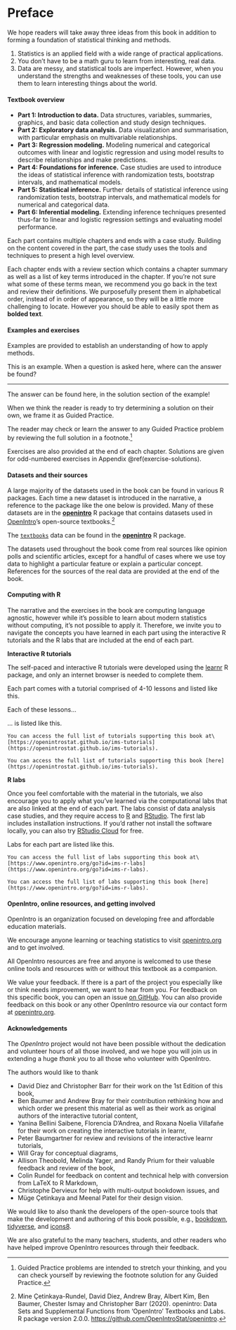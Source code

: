 # Preface {.unnumbered}

We hope readers will take away three ideas from this book in addition to forming a foundation of statistical thinking and methods.

1.  Statistics is an applied field with a wide range of practical applications.
2.  You don't have to be a math guru to learn from interesting, real data.
3.  Data are messy, and statistical tools are imperfect. However, when you understand the strengths and weaknesses of these tools, you can use them to learn interesting things about the world.

#### Textbook overview {.unnumbered}

-   **Part 1: Introduction to data.** Data structures, variables, summaries, graphics, and basic data collection and study design techniques.
-   **Part 2: Exploratory data analysis.** Data visualization and summarisation, with particular emphasis on multivariable relationships.
-   **Part 3: Regression modeling.** Modeling numerical and categorical outcomes with linear and logistic regression and using model results to describe relationships and make predictions.
-   **Part 4: Foundations for inference.** Case studies are used to introduce the ideas of statistical inference with randomization tests, bootstrap intervals, and mathematical models.
-   **Part 5: Statistical inference.** Further details of statistical inference using randomization tests, bootstrap intervals, and mathematical models for numerical and categorical data.
-   **Part 6: Inferential modeling.** Extending inference techniques presented thus-far to linear and logistic regression settings and evaluating model performance.

Each part contains multiple chapters and ends with a case study.
Building on the content covered in the part, the case study uses the tools and techniques to present a high level overview.

Each chapter ends with a review section which contains a chapter summary as well as a list of key terms introduced in the chapter.
If you're not sure what some of these terms mean, we recommend you go back in the text and review their definitions.
We purposefully present them in alphabetical order, instead of in order of appearance, so they will be a little more challenging to locate.
However you should be able to easily spot them as **bolded text**.

#### Examples and exercises {.unnumbered}

Examples are provided to establish an understanding of how to apply methods.

::: {.workedexample data-latex=""}
This is an example.
When a question is asked here, where can the answer be found?

------------------------------------------------------------------------

The answer can be found here, in the solution section of the example!
:::

When we think the reader is ready to try determining a solution on their own, we frame it as Guided Practice.

::: {.guidedpractice data-latex=""}
The reader may check or learn the answer to any Guided Practice problem by reviewing the full solution in a footnote.[^preface-1]
:::

[^preface-1]: Guided Practice problems are intended to stretch your thinking, and you can check yourself by reviewing the footnote solution for any Guided Practice.

Exercises are also provided at the end of each chapter.
Solutions are given for odd-numbered exercises in Appendix \@ref(exercise-solutions).

#### Datasets and their sources {.unnumbered}

A large majority of the datasets used in the book can be found in various R packages.
Each time a new dataset is introduced in the narrative, a reference to the package like the one below is provided.
Many of these datasets are in the [**openintro**](http://openintrostat.github.io/openintro) R package that contains datasets used in [OpenIntro](https://www.openintro.org/)'s open-source textbooks.[^preface-2]

[^preface-2]: Mine Çetinkaya-Rundel, David Diez, Andrew Bray, Albert Kim, Ben Baumer, Chester Ismay and Christopher Barr (2020).
    openintro: Data Sets and Supplemental Functions from 'OpenIntro' Textbooks and Labs.
    R package version 2.0.0.
    <https://github.com/OpenIntroStat/openintro>.

::: {.data data-latex=""}
The [`textbooks`](http://openintrostat.github.io/openintro/reference/textbooks.html) data can be found in the [**openintro**](http://openintrostat.github.io/openintro) R package.
:::

The datasets used throughout the book come from real sources like opinion polls and scientific articles, except for a handful of cases where we use toy data to highlight a particular feature or explain a particular concept.
References for the sources of the real data are provided at the end of the book.

#### Computing with R {.unnumbered}

The narrative and the exercises in the book are computing language agnostic, however while it's possible to learn about modern statistics without computing, it's not possible to apply it.
Therefore, we invite you to navigate the concepts you have learned in each part using the interactive R tutorials and the R labs that are included at the end of each part.

**Interactive R tutorials**

The self-paced and interactive R tutorials were developed using the [learnr](https://rstudio.github.io/learnr/index.html) R package, and only an internet browser is needed to complete them.

::: {.alltutorials data-latex=""}
Each part comes with a tutorial comprised of 4-10 lessons and listed like this.
:::

::: {.singletutorial data-latex=""}
Each of these lessons...
:::

::: {.singletutorial data-latex=""}
... is listed like this.
:::

```asis
You can access the full list of tutorials supporting this book at\
[https://openintrostat.github.io/ims-tutorials](https://openintrostat.github.io/ims-tutorials).
```

```asis
You can access the full list of tutorials supporting this book [here](https://openintrostat.github.io/ims-tutorials).
```

\clearpage

**R labs**

Once you feel comfortable with the material in the tutorials, we also encourage you to apply what you've learned via the computational labs that are also linked at the end of each part.
The labs consist of data analysis case studies, and they require access to [R](https://cran.r-project.org/) and [RStudio](https://rstudio.com/products/rstudio/).
The first lab includes installation instructions.
If you'd rather not install the software locally, you can also try [RStudio Cloud](https://rstudio.cloud/) for free.

::: {.singlelab data-latex=""}
Labs for each part are listed like this.
:::

```asis
You can access the full list of labs supporting this book at\
[https://www.openintro.org/go?id=ims-r-labs](https://www.openintro.org/go?id=ims-r-labs).
```

```asis
You can access the full list of labs supporting this book [here](https://www.openintro.org/go?id=ims-r-labs).
```

#### OpenIntro, online resources, and getting involved {.unnumbered}

OpenIntro is an organization focused on developing free and affordable education materials.

We encourage anyone learning or teaching statistics to visit [openintro.org](http://www.openintro.org) and to get involved.

All OpenIntro resources are free and anyone is welcomed to use these online tools and resources with or without this textbook as a companion.

We value your feedback.
If there is a part of the project you especially like or think needs improvement, we want to hear from you.
For feedback on this specific book, you can open an issue [on GitHub](https://github.com/openintrostat/ims/issues).
You can also provide feedback on this book or any other OpenIntro resource via our contact form at [openintro.org](https://www.openintro.org/form/?f=contact).

#### Acknowledgements {.unnumbered}

The *OpenIntro* project would not have been possible without the dedication and volunteer hours of all those involved, and we hope you will join us in extending a huge *thank you* to all those who volunteer with OpenIntro.

The authors would like to thank

-   David Diez and Christopher Barr for their work on the 1st Edition of this book,
-   Ben Baumer and Andrew Bray for their contribution rethinking how and which order we present this material as well as their work as original authors of the interactive tutorial content,
-   Yanina Bellini Saibene, Florencia D'Andrea, and Roxana Noelia Villafañe for their work on creating the interactive tutorials in learnr,
-   Peter Baumgartner for review and revisions of the interactive learnr tutorials, 
-   Will Gray for conceptual diagrams,
-   Allison Theobold, Melinda Yager, and Randy Prium for their valuable feedback and review of the book,
-   Colin Rundel for feedback on content and technical help with conversion from LaTeX to R Markdown,
-   Christophe Dervieux for help with multi-output bookdown issues, and
-   Müge Çetinkaya and Meenal Patel for their design vision.

We would like to also thank the developers of the open-source tools that make the development and authoring of this book possible, e.g., [bookdown](https://bookdown.org/), [tidyverse](https://tidyverse.org/), and [icons8](http://icons8.com/).

We are also grateful to the many teachers, students, and other readers who have helped improve OpenIntro resources through their feedback.
